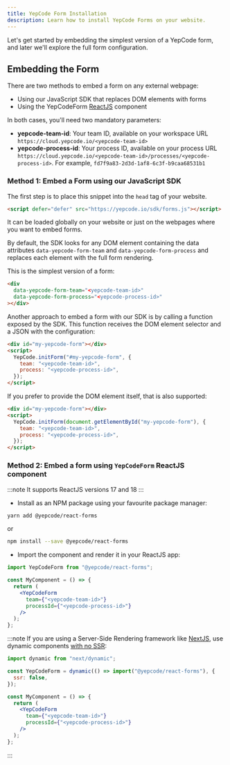 ```yaml
---
title: YepCode Form Installation
description: Learn how to install YepCode Forms on your website.
---
```



Let's get started by embedding the simplest version of a YepCode form, and later we'll explore the full form configuration.

## Embedding the Form

There are two methods to embed a form on any external webpage:

- Using our JavaScript SDK that replaces DOM elements with forms
- Using the YepCodeForm [ReactJS](https://reactjs.org/) component

In both cases, you'll need two mandatory parameters:

- **yepcode-team-id**: Your team ID, available on your workspace URL `https://cloud.yepcode.io/<yepcode-team-id>`
- **yepcode-process-id**: Your process ID, available on your process URL `https://cloud.yepcode.io/<yepcode-team-id>/processes/<yepcode-process-id>`. For example, `fd7f9a83-2d3d-1af8-6c3f-b9caa68531b1`

### Method 1: Embed a Form using our JavaScript SDK

The first step is to place this snippet into the `head` tag of your website.

```html
<script defer="defer" src="https://yepcode.io/sdk/forms.js"></script>
```

It can be loaded globally on your website or just on the webpages where you want to embed forms.

<Tabs>
  <TabItem
    value="data"
    label="Init forms using data attributes"
  >
By default, the SDK looks for any DOM element containing the data attributes <code>data-yepcode-form-team</code> and <code>data-yepcode-form-process</code> and replaces each element with the full form rendering.

This is the simplest version of a form:

```html
<div
  data-yepcode-form-team="<yepcode-team-id>"
  data-yepcode-form-process="<yepcode-process-id>"
></div>
```

  </TabItem>
  <TabItem
    value="function"
    label="Init forms using YepCode.initForm function"
  >
Another approach to embed a form with our SDK is by calling a function exposed by the SDK. This function receives the DOM element selector and a JSON with the configuration:

```html
<div id="my-yepcode-form"></div>
<script>
  YepCode.initForm("#my-yepcode-form", {
    team: "<yepcode-team-id>",
    process: "<yepcode-process-id>",
  });
</script>
```

If you prefer to provide the DOM element itself, that is also supported:

```html
<div id="my-yepcode-form"></div>
<script>
  YepCode.initForm(document.getElementById("my-yepcode-form"), {
    team: "<yepcode-team-id>",
    process: "<yepcode-process-id>",
  });
</script>
```

  </TabItem>
</Tabs>

### Method 2: Embed a form using `YepCodeForm` ReactJS component

:::note
It supports ReactJS versions 17 and 18
:::

- Install as an NPM package using your favourite package manager:

```sh
yarn add @yepcode/react-forms
```

or

```sh
npm install --save @yepcode/react-forms
```

- Import the component and render it in your ReactJS app:

```jsx
import YepCodeForm from "@yepcode/react-forms";

const MyComponent = () => {
  return (
    <YepCodeForm
      team={"<yepcode-team-id>"}
      processId={"<yepcode-process-id>"}
    />
  );
};
```

:::note
If you are using a Server-Side Rendering framework like [NextJS](https://nextjs.org/), use dynamic components [with no SSR](https://nextjs.org/docs/advanced-features/dynamic-import#with-no-ssr):

```jsx
import dynamic from "next/dynamic";

const YepCodeForm = dynamic(() => import("@yepcode/react-forms"), {
  ssr: false,
});

const MyComponent = () => {
  return (
    <YepCodeForm
      team={"<yepcode-team-id>"}
      processId={"<yepcode-process-id>"}
    />
  );
};
```

:::
